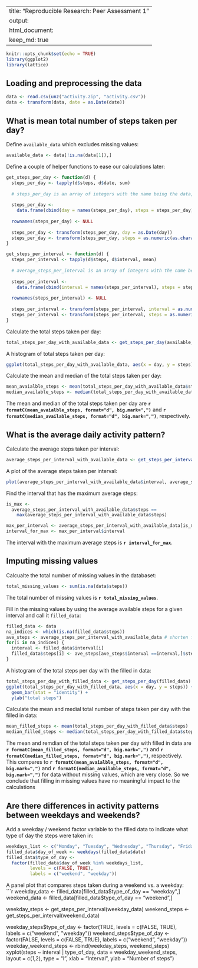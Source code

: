 
---
title: "Reproducible Research: Peer Assessment 1"
output: 
  html_document:
    keep_md: true
---

```r
knitr::opts_chunk$set(echo = TRUE)
library(ggplot2)
library(lattice)
```

## Loading and preprocessing the data
```r
data <- read.csv(unz("activity.zip", "activity.csv"))
data <- transform(data, date = as.Date(date))
```


## What is mean total number of steps taken per day?

Define `available_data` which excludes missing values:
```r
available_data <- data[!is.na(data[1]),]

```

Define a couple of helper functions to ease our calculations later:
```r
get_steps_per_day <- function(d) {
  steps_per_day <- tapply(d$steps, d$date, sum)
  
  # steps_per_day is an array of integers with the name being the data, so convert it to a data frame
  
  steps_per_day <-
    data.frame(cbind(day = names(steps_per_day), steps = steps_per_day))
  
  rownames(steps_per_day) <- NULL
  
  steps_per_day <- transform(steps_per_day, day = as.Date(day))
  steps_per_day <- transform(steps_per_day, steps = as.numeric(as.character(steps)))
}

get_steps_per_interval <- function(d) {
  steps_per_interval <- tapply(d$steps, d$interval, mean)
  
  # average_steps_per_interval is an array of integers with the name being the data, so convert it to a data frame
  
  steps_per_interval <- 
    data.frame(cbind(interval = names(steps_per_interval), steps = steps_per_interval))
  
  rownames(steps_per_interval) <- NULL
  
  steps_per_interval <- transform(steps_per_interval, interval = as.numeric(as.character(interval)))
  steps_per_interval <- transform(steps_per_interval, steps = as.numeric(as.character(steps)))
}
```

Calculate the total steps taken per day:
```r
total_steps_per_day_with_available_data <- get_steps_per_day(available_data)
```

A histogram of total steps taken per day:

```r
ggplot(total_steps_per_day_with_available_data, aes(x = day, y = steps)) + geom_bar(stat = 'identity') + ylab("total steps")
```

Calculate the mean and median of the total steps taken per day:
```r
mean_avaialble_steps <- mean(total_steps_per_day_with_available_data$steps)
median_available_steps <- median(total_steps_per_day_with_available_data$steps)
```

The mean and median of the total steps taken per day are **`r formatC(mean_avaialble_steps, format="d", big.mark=",")`** and **`r formatC(median_available_steps, format="d", big.mark=",")`**, respectively.

## What is the average daily activity pattern?
Calculate the average steps taken per interval:

```r
average_steps_per_interval_with_available_data <- get_steps_per_interval(available_data)
```

A plot of the average steps taken per interval:
```r
plot(average_steps_per_interval_with_available_data$interval, average_steps_per_interval_with_available_data$steps, type = "l", xlab = "interval", ylab = "average steps")

```

Find the interval that has the maximum average steps:
```r
is_max <-
  average_steps_per_interval_with_available_data$steps ==
    max(average_steps_per_interval_with_available_data$steps)

max_per_interval <- average_steps_per_interval_with_available_data[is_max,]
interval_for_max <- max_per_interval$interval
```

The interval with the maximum average steps is **`r interval_for_max`**.

## Imputing missing values

Calcualte the total number of missing values in the databaset:
```r
total_missing_values <- sum(is.na(data$steps))
```

The total number of missing values is **`r total_missing_values`**.

Fill in the missing values by using the average available steps for a given interval and call it `filled_data`:
```r
filled_data <- data
na_indices <- which(is.na(filled_data$steps))
ave_steps <- average_steps_per_interval_with_available_data # shorten for readability
for(i in na_indices) {
  interval <- filled_data$interval[i]
  filled_data$steps[i] <- ave_steps[ave_steps$interval ==interval,]$steps
}
```

A histogram of the total steps per day with the filled in data:
```r
total_steps_per_day_with_filled_data <- get_steps_per_day(filled_data)
ggplot(total_steps_per_day_with_filled_data, aes(x = day, y = steps)) +
  geom_bar(stat = "identity") +
  ylab("total steps")
```

Calculate the mean and medial total number of steps taken per day with the filled in data:
```r
mean_filled_steps <- mean(total_steps_per_day_with_filled_data$steps)
median_filled_steps <- median(total_steps_per_day_with_filled_data$steps)
```

The mean and remdian of the total steps taken per day with filled in data are **`r formatC(mean_filled_steps, format="d", big.mark=",")`** and **`r formatC(median_filled_steps, format="d", big.mark=",")`**, respectively. This compares to **`r formatC(mean_avaialble_steps, format="d", big.mark=",")`** and **`r formatC(median_available_steps, format="d", big.mark=",")`** for data without missing values, which are very close. So we conclude that filling in missing values have no meaningful impact to the calculations

## Are there differences in activity patterns between weekdays and weekends?

Add a weekday / weekend factor variable to the filled data to indicate what type of day the steps were taken in:
```r
weekdays_list <- c("Monday", "Tuesday", "Wednesday", "Thursday", "Friday")
filled_data$day_of_week <- weekdays(filled_data$date)
filled_data$type_of_day <-
  factor(filled_data$day_of_week %in% weekdays_list,
         levels = c(FALSE, TRUE),
         labels = c("weekend", "weekday"))
```

A panel plot that compares steps taken during a weekend vs. a weekday:
```r
weekday_data <- filled_data[filled_data$type_of_day == "weekday",]
weekend_data <- filled_data[filled_data$type_of_day == "weekend",]

weekday_steps <- get_steps_per_interval(weekday_data)
weekend_steps <- get_steps_per_interval(weekend_data)

weekday_steps$type_of_day <- factor(TRUE, levels = c(FALSE, TRUE), labels = c("weekend", "weekday"))
weekend_steps$type_of_day <- factor(FALSE, levels = c(FALSE, TRUE), labels = c("weekend", "weekday"))
weekday_weekend_steps <- rbind(weekday_steps, weekend_steps)
xyplot(steps ~ interval | type_of_day, data = weekday_weekend_steps, layout = c(1,2), type = "l", xlab = "Interval", ylab = "Number of steps")
